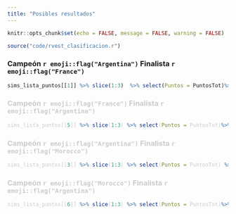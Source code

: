 ```yaml
---
title: "Posibles resultados"
---
```


```r

knitr::opts_chunk$set(echo = FALSE, message = FALSE, warning = FALSE)
```

```r
source("code/rvest_clasificacion.r")
```

::: {}
### Campeón `r emoji::flag("Argentina")` Finalista `r emoji::flag("France")`

```r
sims_lista_puntos[[1]] %>% slice(1:3)  %>% select(Puntos = PuntosTot)%>% kbl() %>% kable_paper(full_width = T)
```



::: 

::: {style="color: #ccc;"}

### Campeón `r emoji::flag("France")` Finalista `r emoji::flag("Argentina")`

```r
sims_lista_puntos[[5]] %>% slice(1:3) %>% select(Puntos = PuntosTot)%>% kbl() %>% kable_paper(full_width = T) %>% row_spec(0:3, color = "darkgrey")
```


### Campeón `r emoji::flag("Argentina")` Finalista `r emoji::flag("Morocco")`

```r
sims_lista_puntos[[3]] %>% slice(1:3) %>% select(Puntos = PuntosTot) %>% kbl() %>% kable_paper(full_width = T) %>% row_spec(0:3, color = "darkgrey")
```



### Campeón `r emoji::flag("Morocco")` Finalista `r emoji::flag("Argentina")`
```r
sims_lista_puntos[[6]] %>% slice(1:3) %>% select(Puntos = PuntosTot)%>% kbl() %>% kable_paper(full_width = T)%>% row_spec(0:3, color = "darkgrey")
```

::: 
